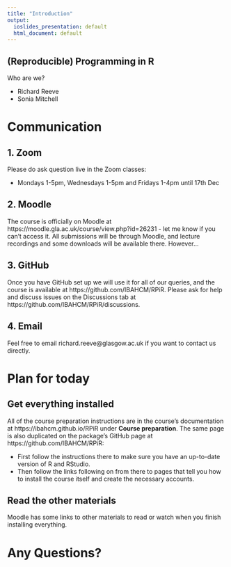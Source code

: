 ```yaml
---
title: "Introduction"
output: 
  ioslides_presentation: default
  html_document: default
---
```


## (Reproducible) Programming in R

Who are we?

- Richard Reeve
- Sonia Mitchell

# Communication

## 1. Zoom

Please do ask question live in the Zoom classes:

 - Mondays 1-5pm, Wednesdays 1-5pm and Fridays 1-4pm until 17th Dec

## 2. Moodle

The course is officially on Moodle at https://moodle.gla.ac.uk/course/view.php?id=26231 -
let me know if you can't access it. All submissions will be through Moodle,
and lecture recordings and some downloads will be available there. However...

## 3. GitHub

Once you have GitHub set up we will use it for all of our queries, and the
course is available at https://github.com/IBAHCM/RPiR. Please ask for help and
discuss issues on the Discussions tab at https://github.com/IBAHCM/RPiR/discussions.

## 4. Email

Feel free to email richard.reeve@glasgow.ac.uk if you want to contact us 
directly.

# Plan for today

## Get everything installed

All of the course preparation instructions are in the course's documentation at
https://ibahcm.github.io/RPiR under **Course preparation**. The same page is
also duplicated on the package's GitHub page at https://github.com/IBAHCM/RPiR:

- First follow the instructions there to make sure you have an up-to-date version
of R and RStudio.
- Then follow the links following on from there to pages that tell you how to
install the course itself and create the necessary accounts.

## Read the other materials

Moodle has some links to other materials to read or watch when you finish
installing everything.

# Any Questions?
